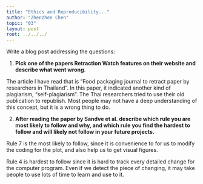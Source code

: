 ```yaml
---
title: "Ethics and Reproducibility..."
author: "Zhenzhen Chen"
topic: "03"
layout: post
root: ../../../
---
```





Write a blog post addressing the questions: 

1. **Pick one of the papers Retraction Watch features on their website and describe what went wrong**. 

The article I have read that is "Food packaging journal to retract paper by researchers in Thailand". In this paper, it indicated another kind of plagiarism, "self-plagiarism". The Thai researchers tried to use their old publication to republish. Most people may not have a deep understanding of this concept, but it is a wrong thing to do. 

2. **After reading the paper by Sandve et al. describe which rule you are most likely to follow and why, and which rule you find the hardest to follow and will likely not follow in your future projects.**

Rule 7 is the most likely to follow, since it is convenience to for us to modify the coding for the plot, and also help us to get visual figures. 

Rule 4 is hardest to follow since it is hard to track every detailed change for the computer program. Even if we detect the piece of changing, it may take people to use lots of time to learn and use to it. 